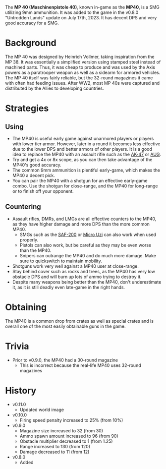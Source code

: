 The **MP 40 (Maschinenpistole 40)**, known in-game as the **MP40**, is a SMG utilizing 9mm ammunition. It was added to the game in the v0.8.0 "Untrodden Lands" update on July 17th, 2023. It has decent DPS and very good accuracy for a SMG.

# Background
The MP 40 was designed by Heinrich Vollmer, taking inspiration from the MP 38. It was essentially a simplified version using stamped steel instead of machined parts. Thus, it was cheap to produce and was used by the Axis powers as a paratrooper weapon as well as a sidearm for armored vehicles. The MP 40 itself was fairly reliable, but the 32-round magazines it came with often had feeding issues. After WW2, most MP 40s were captured and distributed by the Allies to developing countries.

# Strategies
## Using
- The MP40 is useful early game against unarmored players or players with lower tier armor. However, later in a round it becomes less effective due to the lower DPS and better armors of other players. It is a good idea to replace the MP40 with an assault rifle such as the [AK-47](weapons/guns/ak47) or [AUG](weapons/guns/aug).
- Try and get a 4x or 8x scope, as you can then take advantage of the MP40's good accuracy.
- The common 9mm ammunition is plentiful early-game, which makes the MP40 a decent pick.
- You can pair the MP40 with a shotgun for an effective early-game combo. Use the shotgun for close-range, and the MP40 for long-range or to finish off your opponent.

## Countering
- Assault rifles, DMRs, and LMGs are all effective counters to the MP40, as they have higher damage and more DPS than the more common MP40.
  - SMGs such as the [SAF-200](weapons/guns/saf200) or [Micro Uzi](weapons/guns/micro_uzi) can also work when used properly.
  - Pistols can also work, but be careful as they may be even worse than the MP40.
  - Snipers can outrange the MP40 and do much more damage. Make sure to quickswitch to maintain mobility.
- Shotguns work very well against a MP40 user at close-range.
- Stay behind cover such as rocks and trees, as the MP40 has very low obstacle DPS and will burn up lots of ammo trying to destroy it.
- Despite many weapons being better than the MP40, don't underestimate it, as it is still deadly even late-game in the right hands.

# Obtaining
The MP40 is a common drop from crates as well as special crates and is overall one of the most easily obtainable guns in the game.

# Trivia
- Prior to v0.9.0, the MP40 had a 30-round magazine
  - This is incorrect because the real-life MP40 uses 32-round magazines

# History
- v0.11.0
  - Updated world image
- v0.10.0
  - Firing speed penalty increased to 25% (from 10%)
- v0.9.0
  - Magazine size increased to 32 (from 30)
  - Ammo spawn amount increased to 96 (from 90)
  - Obstacle multiplier decreased to 1 (from 1.25)
  - Range increased to 130 (from 120)
  - Damage decreased to 11 (from 12)
- v0.8.0
  - Added
